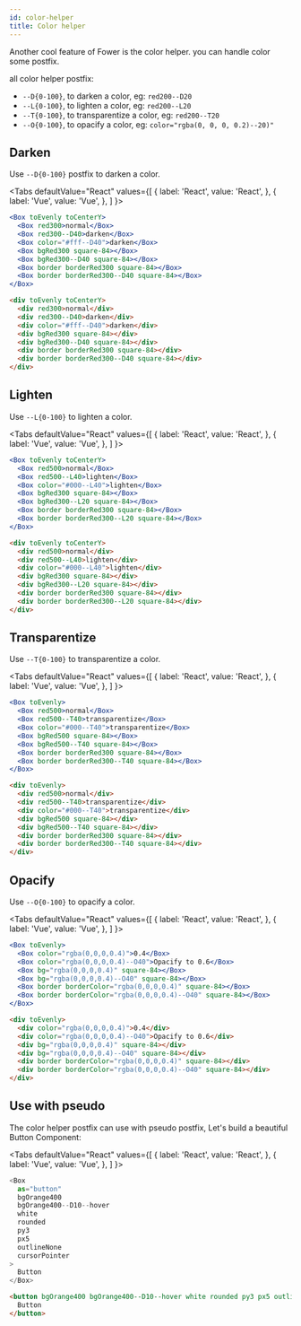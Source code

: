 ```yaml
---
id: color-helper
title: Color helper
---
```



Another cool feature of Fower is the color helper. you can handle color some postfix.

all color helper postfix:

- `--D{0-100}`, to darken a color, eg: `red200--D20`
- `--L{0-100}`, to lighten a color, eg: `red200--L20`
- `--T{0-100}`, to transparentize a color, eg: `red200--T20`
- `--O{0-100}`, to opacify a color, eg: `color="rgba(0, 0, 0, 0.2)--20)"`

## Darken

Use `--D{0-100}` postfix to darken a color.

<Tabs
  defaultValue="React"
  values={[
    { label: 'React', value: 'React', },
    { label: 'Vue', value: 'Vue', },
  ]
}>
<TabItem value="React">

```jsx live
<Box toEvenly toCenterY>
  <Box red300>normal</Box>
  <Box red300--D40>darken</Box>
  <Box color="#fff--D40">darken</Box>
  <Box bgRed300 square-84></Box>
  <Box bgRed300--D40 square-84></Box>
  <Box border borderRed300 square-84></Box>
  <Box border borderRed300--D40 square-84></Box>
</Box>
```

</TabItem>
<TabItem value="Vue">

```html
<div toEvenly toCenterY>
  <div red300>normal</div>
  <div red300--D40>darken</div>
  <div color="#fff--D40">darken</div>
  <div bgRed300 square-84></div>
  <div bgRed300--D40 square-84></div>
  <div border borderRed300 square-84></div>
  <div border borderRed300--D40 square-84></div>
</div>
```

</TabItem>
</Tabs>

## Lighten

Use `--L{0-100}` to lighten a color.

<Tabs
  defaultValue="React"
  values={[
    { label: 'React', value: 'React', },
    { label: 'Vue', value: 'Vue', },
  ]
}>
<TabItem value="React">

```jsx live
<Box toEvenly toCenterY>
  <Box red500>normal</Box>
  <Box red500--L40>lighten</Box>
  <Box color="#000--L40">lighten</Box>
  <Box bgRed300 square-84></Box>
  <Box bgRed300--L20 square-84></Box>
  <Box border borderRed300 square-84></Box>
  <Box border borderRed300--L20 square-84></Box>
</Box>
```

</TabItem>
<TabItem value="Vue">

```html
<div toEvenly toCenterY>
  <div red500>normal</div>
  <div red500--L40>lighten</div>
  <div color="#000--L40">lighten</div>
  <div bgRed300 square-84></div>
  <div bgRed300--L20 square-84></div>
  <div border borderRed300 square-84></div>
  <div border borderRed300--L20 square-84></div>
</div>
```

</TabItem>
</Tabs>

## Transparentize

Use `--T{0-100}` to transparentize a color.

<Tabs
  defaultValue="React"
  values={[
    { label: 'React', value: 'React', },
    { label: 'Vue', value: 'Vue', },
  ]
}>
<TabItem value="React">

```jsx live
<Box toEvenly>
  <Box red500>normal</Box>
  <Box red500--T40>transparentize</Box>
  <Box color="#000--T40">transparentize</Box>
  <Box bgRed500 square-84></Box>
  <Box bgRed500--T40 square-84></Box>
  <Box border borderRed300 square-84></Box>
  <Box border borderRed300--T40 square-84></Box>
</Box>
```

</TabItem>
<TabItem value="Vue">

```html
<div toEvenly>
  <div red500>normal</div>
  <div red500--T40>transparentize</div>
  <div color="#000--T40">transparentize</div>
  <div bgRed500 square-84></div>
  <div bgRed500--T40 square-84></div>
  <div border borderRed300 square-84></div>
  <div border borderRed300--T40 square-84></div>
</div>
```

</TabItem>
</Tabs>

## Opacify

Use `--O{0-100}` to opacify a color.

<Tabs
  defaultValue="React"
  values={[
    { label: 'React', value: 'React', },
    { label: 'Vue', value: 'Vue', },
  ]
}>
<TabItem value="React">

```jsx live
<Box toEvenly>
  <Box color="rgba(0,0,0,0.4)">0.4</Box>
  <Box color="rgba(0,0,0,0.4)--O40">Opacify to 0.6</Box>
  <Box bg="rgba(0,0,0,0.4)" square-84></Box>
  <Box bg="rgba(0,0,0,0.4)--O40" square-84></Box>
  <Box border borderColor="rgba(0,0,0,0.4)" square-84></Box>
  <Box border borderColor="rgba(0,0,0,0.4)--O40" square-84></Box>
</Box>
```

</TabItem>
<TabItem value="Vue">

```html
<div toEvenly>
  <div color="rgba(0,0,0,0.4)">0.4</div>
  <div color="rgba(0,0,0,0.4)--O40">Opacify to 0.6</div>
  <div bg="rgba(0,0,0,0.4)" square-84></div>
  <div bg="rgba(0,0,0,0.4)--O40" square-84></div>
  <div border borderColor="rgba(0,0,0,0.4)" square-84></div>
  <div border borderColor="rgba(0,0,0,0.4)--O40" square-84></div>
</div>
```

</TabItem>
</Tabs>

## Use with pseudo

The color helper postfix can use with pseudo postfix, Let's build a beautiful Button Component:

<Tabs
  defaultValue="React"
  values={[
    { label: 'React', value: 'React', },
    { label: 'Vue', value: 'Vue', },
  ]
}>
<TabItem value="React">

```js live
<Box
  as="button"
  bgOrange400
  bgOrange400--D10--hover
  white
  rounded
  py3
  px5
  outlineNone
  cursorPointer
>
  Button
</Box>
```

</TabItem>
<TabItem value="Vue">

```html
<button bgOrange400 bgOrange400--D10--hover white rounded py3 px5 outlineNone cursorPointer>
  Button
</button>
```

</TabItem>
</Tabs>
